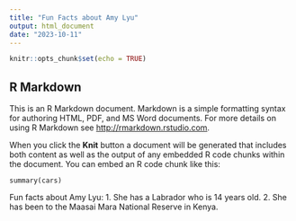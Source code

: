 ```yaml
---
title: "Fun Facts about Amy Lyu"
output: html_document
date: "2023-10-11"
---
```


```r
knitr::opts_chunk$set(echo = TRUE)
```

## R Markdown

This is an R Markdown document. Markdown is a simple formatting syntax for authoring HTML, PDF, and MS Word documents. For more details on using R Markdown see <http://rmarkdown.rstudio.com>.

When you click the **Knit** button a document will be generated that includes both content as well as the output of any embedded R code chunks within the document. You can embed an R code chunk like this:

```{}
summary(cars)
```

Fun facts about Amy Lyu:
1. She has a Labrador who is 14 years old. 
2. She has been to the Maasai Mara National Reserve in Kenya. 



